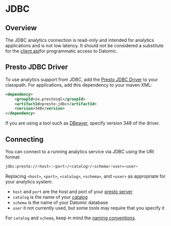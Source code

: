JDBC
====

Overview
--------

The JDBC analytics connection is read-only and intended for analytics applications and is not low latency. It should not be considered a substitute for the [client api](../client/client-api.html)for programmatic access to Datomic.





Presto JDBC Driver
------------------

To use analytics support from JDBC, add the [Presto JDBC Driver](https://prestosql.io/docs/current/installation/jdbc.html) to your classpath. For applications, add this dependency to your maven XML:

```xml
<dependency>
    <groupId>io.prestosql</groupId>
    <artifactId>presto-jdbc</artifactId>
    <version>348</version>
</dependency>
```



If you are using a tool such as [DBeaver](https://dbeaver.io), specify version 348 of the driver.





Connecting
----------

You can connect to a running analytics service via JDBC using the URI format:

```sh
jdbc:presto://<host>:<port>/<catalog>/<schema>?user=<user>
```



Replacing `<host>`, `<port>`, `<catalog>`, `<schema>`, and `<user>` as appropriate for your analytics system:

- `host` and `port` are the host and port of your [presto server](analytics-configuring.html#start)
- `catalog` is the name of your [catalog](analytics-configuring.html#catalog)
- `schema` is the name of your Datomic database
- `user` it not currently used, but some tools may require that you specify it

For `catalog` and `schema`, keep in mind the [naming conventions](analytics-metaschema.html#naming-conventions).